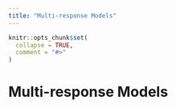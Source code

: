 ```yaml
---
title: "Multi-response Models"
---
```


```r
knitr::opts_chunk$set(
  collapse = TRUE,
  comment = "#>"
)
```

# Multi-response Models

